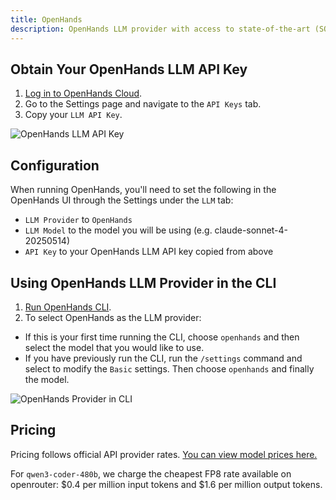 ```yaml
---
title: OpenHands
description: OpenHands LLM provider with access to state-of-the-art (SOTA) agentic coding models.
---
```


## Obtain Your OpenHands LLM API Key

1. [Log in to OpenHands Cloud](/usage/cloud/openhands-cloud).
2. Go to the Settings page and navigate to the `API Keys` tab.
3. Copy your `LLM API Key`.

![OpenHands LLM API Key](/static/img/openhands-llm-api-key.png)

## Configuration

When running OpenHands, you'll need to set the following in the OpenHands UI through the Settings under the `LLM` tab:
- `LLM Provider` to `OpenHands`
- `LLM Model` to the model you will be using (e.g. claude-sonnet-4-20250514)
- `API Key` to your OpenHands LLM API key copied from above

## Using OpenHands LLM Provider in the CLI

1. [Run OpenHands CLI](/usage/how-to/cli-mode).
2. To select OpenHands as the LLM provider:
  - If this is your first time running the CLI, choose `openhands` and then select the model that you would like to use.
  - If you have previously run the CLI, run the `/settings` command and select to modify the `Basic` settings. Then
    choose `openhands` and finally the model.

![OpenHands Provider in CLI](/static/img/openhands-provider-cli.png)

## Pricing

Pricing follows official API provider rates. [You can view model prices here.](https://github.com/BerriAI/litellm/blob/main/model_prices_and_context_window.json)

For `qwen3-coder-480b`, we charge the cheapest FP8 rate available on openrouter: $0.4 per million input tokens and $1.6 per million output tokens.
